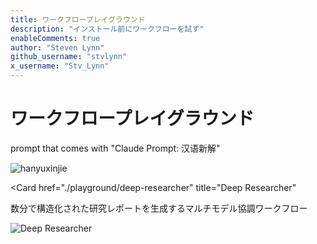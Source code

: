 ```yaml
---
title: ワークフロープレイグラウンド
description: "インストール前にワークフローを試す"
enableComments: true
author: "Steven Lynn"
github_username: "stvlynn"
x_username: "Stv_Lynn"
---
```


# ワークフロープレイグラウンド

<Cards>
   <Card 
    href="./playground/hanyuxinjie" 
    title="New Interpretations of Chinese Language"
  >
  <p>prompt that comes with "Claude Prompt: 汉语新解"</p>
    <img src="https://s2.loli.net/2025/05/15/HFT2SE3uIyMflG4.png" alt="hanyuxinjie" />
   </Card>
   
   <Card 
    href="./playground/deep-researcher" 
    title="Deep Researcher"
  >
  <p>数分で構造化された研究レポートを生成するマルチモデル協調ワークフロー</p>
    <img src="https://s2.loli.net/2025/05/15/HFT2SE3uIyMflG4.png" alt="Deep Researcher" />
   </Card>
</Cards>
